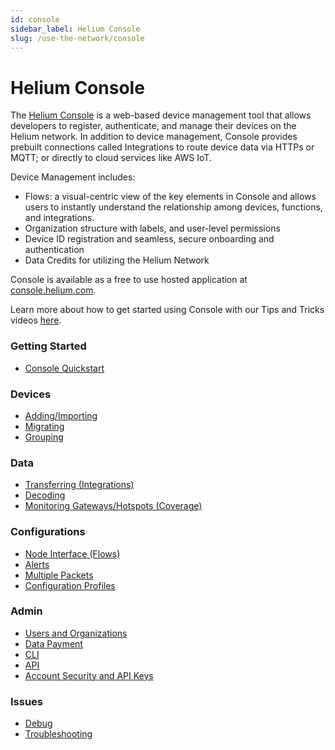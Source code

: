 ```yaml
---
id: console
sidebar_label: Helium Console
slug: /use-the-network/console
---
```


# Helium Console

The [Helium Console](http://console.helium.com/) is a web-based device
management tool that allows developers to register, authenticate, and manage
their devices on the Helium network. In addition to device management, Console
provides prebuilt connections called Integrations to route device data via HTTPs
or MQTT; or directly to cloud services like AWS IoT.

Device Management includes:

- Flows: a visual-centric view of the key elements in Console and allows users to instantly understand the relationship among devices, functions, and integrations.
- Organization structure with labels, and user-level permissions
- Device ID registration and seamless, secure onboarding and authentication
- Data Credits for utilizing the Helium Network

Console is available as a free to use hosted application at [console.helium.com](https://console.helium.com).

Learn more about how to get started using Console with our Tips and Tricks videos [here](https://www.youtube.com/playlist?list=PLtKQNefsR5zNjWkXqdRXeBbSmYWRJFCuo).

### Getting Started

* [Console Quickstart](/use-the-network/console/quickstart)

### Devices
* [Adding/Importing](/use-the-network/console/adding-devices)
* [Migrating](/use-the-network/console/migrating-devices)
* [Grouping](/use-the-network/console/labels)

### Data
* [Transferring (Integrations)](/use-the-network/console/integrations)
* [Decoding](/use-the-network/console/functions)
* [Monitoring Gateways/Hotspots (Coverage)](/use-the-network/console/coverage)

### Configurations
* [Node Interface (Flows)](/use-the-network/console/flows)
* [Alerts](/use-the-network/console/alerts)
* [Multiple Packets](/use-the-network/console/multi-packets)
* [Configuration Profiles](/use-the-network/console/profiles)

### Admin
* [Users and Organizations](/use-the-network/console/users)
* [Data Payment](/use-the-network/console/data-credits)
* [CLI](/use-the-network/console/cli)
* [API](/use-the-network/console/api)
* [Account Security and API Keys](/use-the-network/console/my-account)

### Issues
* [Debug](/use-the-network/console/debug)
* [Troubleshooting](/use-the-network/console/troubleshooting)
